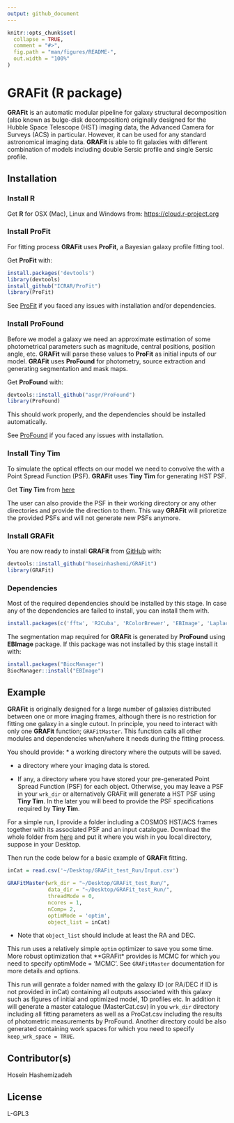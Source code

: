 ```yaml
---
output: github_document
---
```


<!-- README.md is generated from README.Rmd. Please edit that file -->

```r
knitr::opts_chunk$set(
  collapse = TRUE,
  comment = "#>",
  fig.path = "man/figures/README-",
  out.width = "100%"
)
```

# GRAFit (R package)

<!-- badges: start -->
<!-- badges: end -->

**GRAFit** is an automatic modular pipeline for galaxy structural decomposition (also known as bulge-disk decomposition) originally designed for the Hubble Space Telescope (HST) imaging data, the Advanced Camera for Surveys (ACS) in particular. However, it can be used for any standard astronomical imaging data. **GRAFit** is able to fit galaxies with different combination of models including double Sersic profile and single Sersic profile.
<!-- At it's core GRAFit uses ProFit galaxy fitting package. -->

## Installation

### Install R

Get **R** for OSX (Mac), Linux and Windows from: [https://cloud.r-project.org](https://cloud.r-project.org)

### Install ProFit

For fitting process **GRAFit** uses **ProFit**, a Bayesian galaxy profile fitting tool.

Get **ProFit** with:

``` r
install.packages('devtools')
library(devtools)
install_github("ICRAR/ProFit")
library(ProFit)
```

See [ProFit](https://github.com/ICRAR/ProFit) if you faced any issues with installation and/or dependencies.


### Install ProFound

Before we model a galaxy we need an approximate estimation of some photometrical parameters such as magnitude, central positions, position angle, etc. **GRAFit** will parse these values to **ProFit** as initial inputs of our model.
**GRAFit** uses **ProFound** for photometry, source extraction and generating segmentation and mask maps.

Get **ProFound** with:

``` r
devtools::install_github("asgr/ProFound")
library(ProFound)
```

This should work properly, and the dependencies should be installed automatically.

See [ProFound](https://github.com/asgr/ProFound) if you faced any issues with installation.


### Install Tiny Tim
To simulate the optical effects on our model we need to convolve the with a Point Spread Function (PSF).
**GRAFit** uses **Tiny Tim** for generating HST PSF.

Get **Tiny Tim** from [here](https://www.stsci.edu/hst/instrumentation/focus-and-pointing/focus/tiny-tim-hst-psf-modeling)

The user can also provide the PSF in their working directory or any other directories and provide the direction to them. This way **GRAFit** will prioretize the provided PSFs and will not generate new PSFs anymore. 

### Install GRAFit
<!-- You can install the released version of GRAFit from [CRAN](https://CRAN.R-project.org) with:-->
<!-- ``` r -->
<!-- install.packages("GRAFit") -->
<!-- ``` -->

You are now ready to install **GRAFit** from [GitHub](https://github.com/hoseinhashemi/GRAFit) with:

``` r
devtools::install_github("hoseinhashemi/GRAFit")
library(GRAFit)
```

### Dependencies

Most of the required dependencies should be installed by this stage. 
In case any of the dependencies are failed to install, you can install them with.

```r
install.packages(c('fftw', 'R2Cuba', 'RColorBrewer', 'EBImage', 'LaplacesDemon', 'imager', 'magicaxis', 'FITSio', 'data.table'))
```

The segmentation map required for **GRAFit** is generated by **ProFound** using **EBImage** package. If this package was not installed by this stage install it with:

```r
install.packages("BiocManager")
BiocManager::install("EBImage")
```


## Example

**GRAFit** is originally designed for a large number of galaxies distributed between one or more imaging frames, although there is no restriction for fitting one galaxy in a single cutout.
In principle, you need to interact with only one **GRAFit** function; `GRAFitMaster`. This function calls all other modules and dependencies when/where it needs during the fitting process.

You should provide:
* a working directory where the outputs will be saved.

* a directory where your imaging data is stored.

* If any, a directory where you have stored your pre-generated Point Spread Function (PSF) for each object. Otherwise, you may leave a PSF in your `wrk_dir` or alternatively GRAFit will generate a HST PSF using **Tiny Tim**. In the later you will beed to provide the PSF specifications required by **Tiny Tim**.

For a simple run, I provide a folder including a COSMOS HST/ACS frames together with its associated PSF and an input catalogue.
Download the whole folder from [here](https://www.dropbox.com/sh/pb8xri702tz03ka/AAB7hwuy89jhyqRHUwuMrBK0a?dl=0) and put it where you wish in you local directory, suppose in your Desktop.

Then run the code below for a basic example of **GRAFit** fitting. 


```r

inCat = read.csv('~/Desktop/GRAFit_test_Run/Input.csv')

GRAFitMaster(wrk_dir = "~/Desktop/GRAFit_test_Run/",
             data_dir = "~/Desktop/GRAFit_test_Run/",
             threadMode = 0,
             ncores = 1,
             nComp= 2,
             optimMode = 'optim',
             object_list = inCat)
```

* Note that `object_list` should include at least the RA and DEC.

This run uses a relatively simple `optim` optimizer to save you some time. More robust optimization that **GRAFit* provides is MCMC for which you need to specify optimMode = 'MCMC'. See `GRAFitMaster` documentation for more details and options. 

This run will genrate a folder named with the galaxy ID (or RA/DEC if ID is not provided in inCat) containing all outputs associated with this galaxy such as figures of initial and optimized model, 1D profiles etc. In addition it will generate a master catalogue (MasterCat.csv) in you `wrk_dir` directory including all fitting parameters as well as a ProCat.csv including the results of photometric measurements by ProFound. Another directory could be also generated containing work spaces for which you need to specify `keep_wrk_space = TRUE`. 


## Contributor(s)
Hosein Hashemizadeh

## License
L-GPL3

